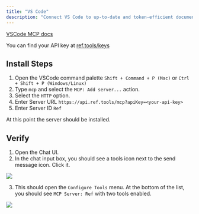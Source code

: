 ```yaml
---
title: "VS Code"
description: "Connect VS Code to up-to-date and token-efficient documentation."
---
```



[VSCode MCP docs](https://code.visualstudio.com/docs/copilot/customization/mcp-servers)

You can find your API key at [ref.tools/keys](https://ref.tools/keys)

## Install Steps

1. Open the VSCode command palette `Shift + Command + P (Mac)` or  `Ctrl + Shift + P (Windows/Linux)`
2. Type `mcp` and select the `MCP: Add server...` action.
3. Select the `HTTP` option.
4. Enter Server URL `https://api.ref.tools/mcp?apiKey=<your-api-key>`
5. Enter Server ID `Ref`

At this point the server should be installed.


## Verify

1. Open the Chat UI.
2. In the chat input box, you should see a tools icon next to the send message icon. Click it.

<img src="/install/images/vscode-box.png" />

3. This should open the `Configure Tools` menu. At the bottom of the list, you should see `MCP Server: Ref` with two tools enabled.

<img src="/install/images/vscode-success.png" />


<GetHelp/>
